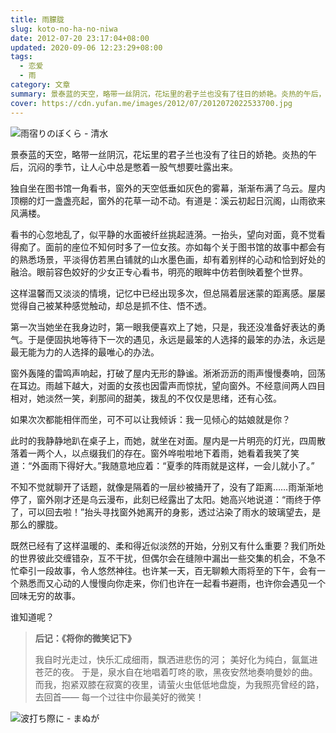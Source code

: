 ```yaml
---
title: 雨朦胧
slug: koto-no-ha-no-niwa
date: 2012-07-20 23:17:04+08:00
updated: 2020-09-06 12:23:29+08:00
tags:
  - 恋爱
  - 雨
category: 文章
summary: 景泰蓝的天空，略带一丝阴沉，花坛里的君子兰也没有了往日的娇艳。炎热的午后，沉闷的季节，让人心中总是憋着一股气想要吐露出来。
cover: https://cdn.yufan.me/images/2012/07/2012072022533700.jpg
---
```


![雨宿りのぼくら - 清水](https://cdn.yufan.me/images/2012/07/2012072022545900.jpg)

<MusicPlayer id={2144244541} />

景泰蓝的天空，略带一丝阴沉，花坛里的君子兰也没有了往日的娇艳。炎热的午后，沉闷的季节，让人心中总是憋着一股气想要吐露出来。

独自坐在图书馆一角看书，窗外的天空低垂如灰色的雾幕，渐渐布满了乌云。屋内顶棚的灯一盏盏亮起，窗外的花草一动不动。有道是：溪云初起日沉阁，山雨欲来风满楼。

看书的心忽地乱了，似平静的水面被纤丝挑起涟漪。一抬头，望向对面，竟不觉看得痴了。面前的座位不知何时多了一位女孩。亦如每个关于图书馆的故事中都会有的熟悉场景，平淡得仿若黑白铺就的山水墨色画，却有着别样的心动和恰到好处的融洽。眼前容色姣好的少女正专心看书，明亮的眼眸中仿若倒映着整个世界。

这样温馨而又淡淡的情境，记忆中已经出现多次，但总隔着层迷蒙的距离感。屡屡觉得自己被某种感觉触动，却总是抓不住、悟不透。

第一次当她坐在我身边时，第一眼我便喜欢上了她，只是，我还没准备好表达的勇气。于是便固执地等待下一次的遇见，永远是最笨的人选择的最笨的办法，永远是最无能为力的人选择的最唯心的办法。

窗外轰隆的雷鸣声响起，打破了屋内无形的静谧。淅淅沥沥的雨声慢慢奏响，回荡在耳边。雨越下越大，对面的女孩也因雷声而惊扰，望向窗外。不经意间两人四目相对，她淡然一笑，刹那间的甜美，拨乱的不仅仅是思绪，还有心弦。

如果次次都能相伴而坐，可不可以让我倾诉：我一见倾心的姑娘就是你？

此时的我静静地趴在桌子上，而她，就坐在对面。屋内是一片明亮的灯光，四周散落着一两个人，以点缀我们的存在。窗外哗啦啦地下着雨，她看着我笑了笑道：“外面雨下得好大。”我随意地应着：“夏季的阵雨就是这样，一会儿就小了。”

不知不觉就聊开了话题，就像是隔着的一层纱被捅开了，没有了距离……雨渐渐地停了，窗外刚才还是乌云漫布，此刻已经露出了太阳。她高兴地说道：“雨终于停了，可以回去啦！”抬头寻找窗外她离开的身影，透过沾染了雨水的玻璃望去，是那么的朦胧。

既然已经有了这样温暖的、柔和得近似淡然的开始，分别又有什么重要？我们所处的世界彼此交缠错杂，互不干扰，但偶尔会在缝隙中漏出一些交集的机会，不急不忙牵引一段故事，令人悠然神往。也许某一天，百无聊赖大雨将至的下午，会有一个熟悉而又心动的人慢慢向你走来，你们也许在一起看书避雨，也许你会遇见一个回味无穷的故事。

谁知道呢？

> **后记：《将你的微笑记下》**
>
> 我自时光走过，快乐汇成细雨，飘洒进悲伤的河；
> 美好化为纯白，氤氲进苍茫的夜。
> 于是，泉水自在地唱着叮咚的歌，黑夜安然地奏响曼妙的曲。
> 而我，抱紧双膝在寂寞的夜里，请萤火虫低低地盘旋，为我照亮曾经的路，去回首——
> 每一个过往中你最美好的微笑！

![波打ち際に - まぬが](https://cdn.yufan.me/images/2012/07/2012072022550500.jpg)
